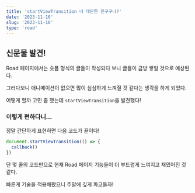 ```yaml
---
title: 'startViewTransition 너 대단한 친구구나?'
date: '2023-11-16'
slug: '2023-11-16'
type: 'road'
---
```


## 신문물 발견!

Road 페이지에서는 숏폼 형식의 글들이 작성되다 보니 글들이 금방 쌓일 것으로 예상된다.

그러다보니 애니메이션이 없으면 많이 심심하게 느껴질 것 같다는 생각을 하게 되었다.

어떻게 할까 고민 좀 했는데 `startViewTransition`을 발견했다!

### 이렇게 편하다니...

정말 간단하게 표현하면 다음 코드가 끝이다!

```ts
document.startViewTransition(() => {
  callback()
})
```

단 몇 줄의 코드만으로 현재 Road 페이지 기능들이 더 부드럽게 느껴지고 재밌어진 것 같다.

빠른게 기술을 적용해봤으니 주말에 깊게 파고들자!
